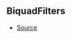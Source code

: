 ## BiquadFilters



- [Source](https://github.com/Androz2091/discord-player/blob/e435396/packages/equalizer/src/biquad/Coefficients.ts#L14)